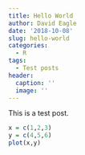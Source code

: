 ```yaml
---
title: Hello World
author: David Eagle
date: '2018-10-08'
slug: hello-world
categories:
  - R
tags:
  - Test posts
header:
  caption: ''
  image: ''
---
```

This is a test post.
```r
x = c(1,2,3)
y = c(4,5,6)
plot(x,y)
```

